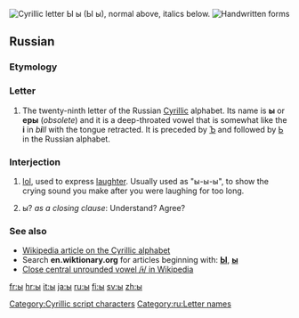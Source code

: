 {{Cyrillic character info|hex=44b|name=CYRILLIC SMALL LETTER YERU}}
{{also|Appendix:Variations of "i"}}
[[File:Cyrillic Y.png|thumb|right|Cyrillic letter '''Ы ы'''<br/>
(''Ы ы''), normal above, italics below.]]
[[File:29-Russian alphabet-ы.svg|thumb|Handwritten forms]]
==Russian==

===Etymology===
{{rfe|lang=ru}}

===Letter===
{{infl|ru|letter|sc=Cyrl|lower case||upper case|Ы}}

# The twenty-ninth letter of the Russian [[Cyrillic]] alphabet. Its name is '''ы''' {{IPAchar|(ɨ)}} or '''еры''' {{IPAchar|(jɛrɨˊ)}} (''obsolete'') and it is a deep-throated vowel that is somewhat like the '''i''' in ''b'''i'''ll'' with the tongue retracted. It is preceded by [[ъ|Ъ]] and followed by [[ь|Ь]] in the Russian alphabet.

===Interjection===
{{infl|ru|interjection|tr=Ы|sc=Cyrl}}

# {{context|Internet slang|lang=ru}} [[lol]], used to express [[laughter]]. Usually used as "ы-ы-ы", to show the crying sound you make after you were laughing for too long.
# {{context|Internet slang|lang=ru}} ы? ''as a closing clause'': Understand? Agree?

===See also===
* [[w:Cyrillic alphabet|Wikipedia article on the Cyrillic alphabet]]
* Search '''en.wiktionary.org''' for articles beginning with: '''[http://en.wiktionary.org/w/index.php?title=Special%3AAllpages&from=%D0%AB&namespace=0 Ы]''', '''[http://en.wiktionary.org/w/index.php?title=Special%3AAllpages&from=%D1%8B&namespace=0 ы]'''
* [[w:Close central unrounded vowel|Close central unrounded vowel /ɨ/ in Wikipedia]]

[[Category:Cyrillic script characters]]
[[Category:ru:Letter names]]

[[fr:ы]]
[[hr:ы]]
[[it:ы]]
[[ja:ы]]
[[ru:ы]]
[[fi:ы]]
[[sv:ы]]
[[zh:ы]]